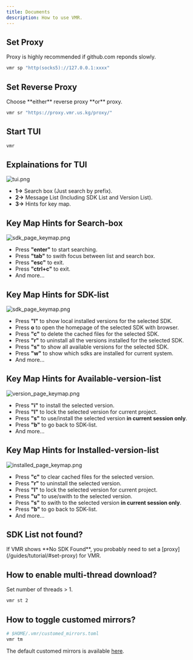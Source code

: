 ```yaml
---
title: Documents
description: How to use VMR.
---
```



## Set Proxy

<Aside type="caution" title="Note">
  Proxy is highly recommended if github.com reponds slowly.
</Aside>

```bash
vmr sp "http(socks5)://127.0.0.1:xxxx"
```

## Set Reverse Proxy

<Aside type="caution" title="Note">
  Choose **either** reverse proxy **or** proxy.
</Aside>

```bash
vmr sr "https://proxy.vmr.us.kg/proxy/"
```

## Start TUI

```bash
vmr
```

## Explainations for TUI

![tui.png](../../../assets/vmr_tui.png)
- **1->** Search box (Just search by prefix).
- **2->** Message List (Including SDK List and Version List).
- **3->** Hints for key map.

## Key Map Hints for Search-box

![sdk_page_keymap.png](../../../assets/vmr_input_keymap.png)
- Press **"enter"** to start searching.
- Press **"tab"** to swith focus between list and search box.
- Press **"esc"** to exit.
- Press **"ctrl+c"** to exit.
- And more...

## Key Map Hints for SDK-list

![sdk_page_keymap.png](../../../assets/vmr_sdk_keymap.png)
- Press **"l"** to show local installed versions for the selected SDK.
- Press **o** to open the homepage of the selected SDK with browser.
- Press **"c"** to delete the cached files for the selected SDK.
- Press **"r"** to uninstall all the versions installed for the selected SDK.
- Press **"s"** to show all available versions for the selected SDK.
- Press **"w"** to show which sdks are installed for current system.
- And more...

## Key Map Hints for Available-version-list

![version_page_keymap.png](../../../assets/vmr_version_keymap.png)
- Press **"i"** to install the selected version.
- Press **"l"** to lock the selected version for current project.
- Press **"s"** to use/install the selected version **in current session only**.
- Press **"b"** to go back to SDK-list.
- And more...

## Key Map Hints for Installed-version-list

![installed_page_keymap.png](../../../assets/vmr_installed_keymap.png)
- Press **"c"** to clear cached files for the selected version.
- Press **"r"** to uninstall the selected version.
- Press **"l"** to lock the selected version for current project.
- Press **"u"** to use/swith to the selected version.
- Press **"s"** to swith to the selected version **in current session only**.
- Press **"b"** to go back to SDK-list.
- And more...

## SDK List not found?

<Aside type="caution" title="Note">
  If VMR shows **No SDK Found**, you probably need to set a [proxy](/guides/tutorial/#set-proxy) for VMR.
</Aside>

## How to enable multi-thread download?

Set number of threads > 1.
```bash
vmr st 2
```

## How to toggle customed mirrors?

```bash
# $HOME/.vmr/customed_mirrors.toml
vmr tm
```
The default customed mirrors is available [here](https://github.com/gvcgo/vsources/blob/main/mirrors/customed_mirrors.toml).
